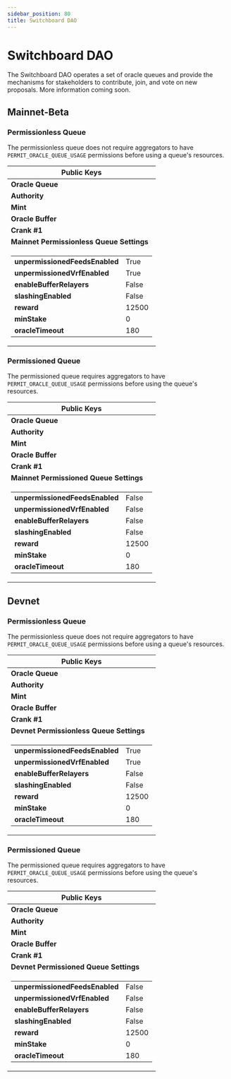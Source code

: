 ```yaml
---
sidebar_position: 80
title: Switchboard DAO
---
```


# Switchboard DAO

The Switchboard DAO operates a set of oracle queues and provide the mechanisms for stakeholders to contribute, join, and vote on new proposals. More information coming soon.


## Mainnet-Beta

### Permissionless Queue

The permissionless queue does not require aggregators to have `PERMIT_ORACLE_QUEUE_USAGE` permissions before using a queue's resources.

<table>
  <thead>
    <tr>
      <th colspan="2">Public Keys</th>
    </tr>
  </thead>
  <tbody>
    <tr>
      <td>
        <b>Oracle Queue</b>
      </td>
      <td>
        <PublicKeyButton publicKey="5JYwqvKkqp35w8Nq3ba4z1WYUeJQ1rB36V8XvaGp6zn1" />
      </td>
    </tr>
    <tr>
      <td>
        <b>Authority</b>
      </td>
      <td>
        <PublicKeyButton publicKey="31Sof5r1xi7dfcaz4x9Kuwm8J9ueAdDduMcme59sP8gc" />
      </td>
    </tr>
    <tr>
      <td>
        <b>Mint</b>
      </td>
      <td>
        <PublicKeyButton publicKey="So11111111111111111111111111111111111111112" />
      </td>
    </tr>
    <tr>
      <td>
        <b>Oracle Buffer</b>
      </td>
      <td>
        <PublicKeyButton publicKey="FozqXFMS1nQKfPqwVdChr7RJ3y7ccSux39zU682kNYjJ" />
      </td>
    </tr>
    <tr>
      <td>
        <b>Crank #1</b>
      </td>
      <td>
        <PublicKeyButton publicKey="BKtF8yyQsj3Ft6jb2nkfpEKzARZVdGgdEPs6mFmZNmbA" />
      </td>
    </tr>
    <tr>
      <td colspan="2">
        <div className="centeredText">
          <b>Mainnet Permissionless Queue Settings</b>
        </div>
      </td>
    </tr>
    <tr>
      <td colspan="2">
        <table className="table_no_border">
          <tr>
            <td>
              <b>unpermissionedFeedsEnabled</b>
            </td>
            <td>True</td>
          </tr>
          <tr>
            <td>
              <b>unpermissionedVrfEnabled</b>
            </td>
            <td>True</td>
          </tr>
          <tr>
            <td>
              <b>enableBufferRelayers</b>
            </td>
            <td>False</td>
          </tr>
          <tr>
            <td>
              <b>slashingEnabled</b>
            </td>
            <td>False</td>
          </tr>
          <tr>
            <td>
              <b>reward</b>
            </td>
            <td>12500</td>
          </tr>
          <tr>
            <td>
              <b>minStake</b>
            </td>
            <td>0</td>
          </tr>
          <tr>
            <td>
              <b>oracleTimeout</b>
            </td>
            <td>180</td>
          </tr>
        </table>
      </td>
    </tr>
  </tbody>
</table>

### Permissioned Queue

The permissioned queue requires aggregators to have `PERMIT_ORACLE_QUEUE_USAGE` permissions before using the queue's resources.

<table>
  <thead>
    <tr>
      <th colspan="2">Public Keys</th>
    </tr>
  </thead>
  <tbody>
    <tr>
      <td>
        <b>Oracle Queue</b>
      </td>
      <td>
        <PublicKeyButton publicKey="3HBb2DQqDfuMdzWxNk1Eo9RTMkFYmuEAd32RiLKn9pAn" />
      </td>
    </tr>
    <tr>
      <td>
        <b>Authority</b>
      </td>
      <td>
        <PublicKeyButton publicKey="31Sof5r1xi7dfcaz4x9Kuwm8J9ueAdDduMcme59sP8gc" />
      </td>
    </tr>
    <tr>
      <td>
        <b>Mint</b>
      </td>
      <td>
        <PublicKeyButton publicKey="So11111111111111111111111111111111111111112" />
      </td>
    </tr>
    <tr>
      <td>
        <b>Oracle Buffer</b>
      </td>
      <td>
        <PublicKeyButton publicKey="FZ3CAm8o5zf18Ua23jhrZJRYCMtGhFxFrTux8N5yrf2T" />
      </td>
    </tr>
    <tr>
      <td>
        <b>Crank #1</b>
      </td>
      <td>
        <PublicKeyButton publicKey="GdNVLWzcE6h9SPuSbmu69YzxAj8enim9t6mjzuqTXgLd" />
      </td>
    </tr>
    <tr>
      <td colspan="2">
        <div className="centeredText">
          <b>Mainnet Permissioned Queue Settings</b>
        </div>
      </td>
    </tr>
    <tr>
      <td colspan="2">
        <table className="table_no_border">
          <tr>
            <td>
              <b>unpermissionedFeedsEnabled</b>
            </td>
            <td>False</td>
          </tr>
          <tr>
            <td>
              <b>unpermissionedVrfEnabled</b>
            </td>
            <td>False</td>
          </tr>
          <tr>
            <td>
              <b>enableBufferRelayers</b>
            </td>
            <td>False</td>
          </tr>
          <tr>
            <td>
              <b>slashingEnabled</b>
            </td>
            <td>False</td>
          </tr>
          <tr>
            <td>
              <b>reward</b>
            </td>
            <td>12500</td>
          </tr>
          <tr>
            <td>
              <b>minStake</b>
            </td>
            <td>0</td>
          </tr>
          <tr>
            <td>
              <b>oracleTimeout</b>
            </td>
            <td>180</td>
          </tr>
        </table>
      </td>
    </tr>
  </tbody>
</table>

## Devnet

### Permissionless Queue

The permissionless queue does not require aggregators to have `PERMIT_ORACLE_QUEUE_USAGE` permissions before using a queue's resources.

<table>
  <thead>
    <tr>
      <th colspan="2">Public Keys</th>
    </tr>
  </thead>
  <tbody>
    <tr>
      <td>
        <b>Oracle Queue</b>
      </td>
      <td>
        <PublicKeyButton publicKey="F8ce7MsckeZAbAGmxjJNetxYXQa9mKr9nnrC3qKubyYy" />
      </td>
    </tr>
    <tr>
      <td>
        <b>Authority</b>
      </td>
      <td>
        <PublicKeyButton publicKey="2KgowxogBrGqRcgXQEmqFvC3PGtCu66qERNJevYW8Ajh" />
      </td>
    </tr>
    <tr>
      <td>
        <b>Mint</b>
      </td>
      <td>
        <PublicKeyButton publicKey="So11111111111111111111111111111111111111112" />
      </td>
    </tr>
    <tr>
      <td>
        <b>Oracle Buffer</b>
      </td>
      <td>
        <PublicKeyButton publicKey="7yJ3sSifpmUFB5BcXy6yMDje15xw2CovJjfXfBKsCfT5" />
      </td>
    </tr>
    <tr>
      <td>
        <b>Crank #1</b>
      </td>
      <td>
        <PublicKeyButton publicKey="GN9jjCy2THzZxhYqZETmPM3my8vg4R5JyNkgULddUMa5" />
      </td>
    </tr>
    <tr>
      <td colspan="2">
        <div className="centeredText">
          <b>Devnet Permissionless Queue Settings</b>
        </div>
      </td>
    </tr>
    <tr>
      <td colspan="2">
        <table className="table_no_border">
          <tr>
            <td>
              <b>unpermissionedFeedsEnabled</b>
            </td>
            <td>True</td>
          </tr>
          <tr>
            <td>
              <b>unpermissionedVrfEnabled</b>
            </td>
            <td>True</td>
          </tr>
          <tr>
            <td>
              <b>enableBufferRelayers</b>
            </td>
            <td>False</td>
          </tr>
          <tr>
            <td>
              <b>slashingEnabled</b>
            </td>
            <td>False</td>
          </tr>
          <tr>
            <td>
              <b>reward</b>
            </td>
            <td>12500</td>
          </tr>
          <tr>
            <td>
              <b>minStake</b>
            </td>
            <td>0</td>
          </tr>
          <tr>
            <td>
              <b>oracleTimeout</b>
            </td>
            <td>180</td>
          </tr>
        </table>
      </td>
    </tr>
  </tbody>
</table>

### Permissioned Queue

The permissioned queue requires aggregators to have `PERMIT_ORACLE_QUEUE_USAGE` permissions before using the queue's resources.

<table>
  <thead>
    <tr>
      <th colspan="2">Public Keys</th>
    </tr>
  </thead>
  <tbody>
    <tr>
      <td>
        <b>Oracle Queue</b>
      </td>
      <td>
        <PublicKeyButton publicKey="GhYg3R1V6DmJbwuc57qZeoYG6gUuvCotUF1zU3WCj98U" />
      </td>
    </tr>
    <tr>
      <td>
        <b>Authority</b>
      </td>
      <td>
        <PublicKeyButton publicKey="2KgowxogBrGqRcgXQEmqFvC3PGtCu66qERNJevYW8Ajh" />
      </td>
    </tr>
    <tr>
      <td>
        <b>Mint</b>
      </td>
      <td>
        <PublicKeyButton publicKey="So11111111111111111111111111111111111111112" />
      </td>
    </tr>
    <tr>
      <td>
        <b>Oracle Buffer</b>
      </td>
      <td>
        <PublicKeyButton publicKey="DQXUDDcDoQ2FjzjYRi45gjdRqe1EsLwoqNhW2hf488gf" />
      </td>
    </tr>
    <tr>
      <td>
        <b>Crank #1</b>
      </td>
      <td>
        <PublicKeyButton publicKey="GdNVLWzcE6h9SPuSbmu69YzxAj8enim9t6mjzuqTXgLd" />
      </td>
    </tr>
    <tr>
      <td colspan="2">
        <div className="centeredText">
          <b>Devnet Permissioned Queue Settings</b>
        </div>
      </td>
    </tr>
    <tr>
      <td colspan="2">
        <table className="table_no_border">
          <tr>
            <td>
              <b>unpermissionedFeedsEnabled</b>
            </td>
            <td>False</td>
          </tr>
          <tr>
            <td>
              <b>unpermissionedVrfEnabled</b>
            </td>
            <td>False</td>
          </tr>
          <tr>
            <td>
              <b>enableBufferRelayers</b>
            </td>
            <td>False</td>
          </tr>
          <tr>
            <td>
              <b>slashingEnabled</b>
            </td>
            <td>False</td>
          </tr>
          <tr>
            <td>
              <b>reward</b>
            </td>
            <td>12500</td>
          </tr>
          <tr>
            <td>
              <b>minStake</b>
            </td>
            <td>0</td>
          </tr>
          <tr>
            <td>
              <b>oracleTimeout</b>
            </td>
            <td>180</td>
          </tr>
        </table>
      </td>
    </tr>
  </tbody>
</table>
